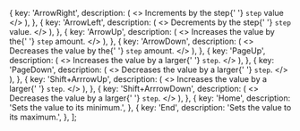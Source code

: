   {
    key: 'ArrowRight',
    description: (
      <>
        Increments by the step{' '}
        <code className="cell-accessibility-code">step</code> value
      </>
    ),
  },
  {
    key: 'ArrowLeft',
    description: (
      <>
        Decrements by the step{' '}
        <code className="cell-accessibility-code">step</code> value.
      </>
    ),
  },
  {
    key: 'ArrowUp',
    description: (
      <>
        Increases the value by the{' '}
        <code className="cell-accessibility-code">step</code> amount.
      </>
    ),
  },
  {
    key: 'ArrowDown',
    description: (
      <>
        Decreases the value by the{' '}
        <code className="cell-accessibility-code">step</code> amount.
      </>
    ),
  },
  {
    key: 'PageUp',
    description: (
      <>
        Increases the value by a larger{' '}
        <code className="cell-accessibility-code">step</code>.
      </>
    ),
  },
  {
    key: 'PageDown',
    description: (
      <>
        Decreases the value by a larger{' '}
        <code className="cell-accessibility-code">step</code>.
      </>
    ),
  },
  {
    key: 'Shift+ArrrowUp',
    description: (
      <>
        Increases the value by a larger{' '}
        <code className="cell-accessibility-code">step</code>.
      </>
    ),
  },
  {
    key: 'Shift+ArrrowDown',
    description: (
      <>
        Decreases the value by a larger{' '}
        <code className="cell-accessibility-code">step</code>.
      </>
    ),
  },
  {
    key: 'Home',
    description: 'Sets the value to its minimum.',
  },
  {
    key: 'End',
    description: 'Sets the value to its maximum.',
  },
];